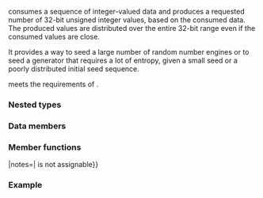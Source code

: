 {{cpp/title|seed_seq}}
{{cpp/numeric/random/seed_seq/navbar}}
{{ddcl|header=random|since=c++11|
class seed_seq;
}}

{{tt|std::seed_seq}} consumes a sequence of integer-valued data and produces a requested number of 32-bit unsigned integer values, based on the consumed data. The produced values are distributed over the entire 32-bit range even if the consumed values are close.

It provides a way to seed a large number of random number engines or to seed a generator that requires a lot of entropy, given a small seed or a poorly distributed initial seed sequence.

{{ttt|std::seed_seq}} meets the requirements of {{named req|SeedSequence}}.

===Nested types===
{{dsc begin}}
{{dsc hitem|Type|Definition}}
{{dsc|{{tt|result_type}}|{{lc|std::uint_least32_t}}}}
{{dsc end}}

===Data members===
{{dsc begin}}
{{dsc hitem|Member|Description}}
{{dsc expos mem obj|spec={{c/core|std::vector&lt;result_type&gt;}}|v|id=v|the underlying seed sequence}}
{{dsc end}}

===Member functions===
{{dsc begin}}
{{dsc mem ctor|cpp/numeric/random/seed_seq/seed_seq|constructs and seeds the {{tt|std::seed_seq}} object}}
{{dsc mem fun|nolink=true|operator{{=}}|notes={{cmark|deleted}}|{{tt|std::seed_seq}} is not assignable}}
{{dsc mem fun|cpp/numeric/random/seed_seq/generate|calculates the bias-eliminated, evenly distributed 32-bit values}}
{{dsc mem fun|cpp/numeric/random/seed_seq/size|obtains the number of stored 32-bit values}}
{{dsc mem fun|cpp/numeric/random/seed_seq/param|copies all stored 32-bit values}}
{{dsc end}}

===Example===
{{example
|code=
#include &lt;cstdint&gt;
#include &lt;iostream&gt;
#include &lt;random&gt;

int main()
{
    std::seed_seq seq{1, 2, 3, 4, 5};
    std::vector&lt;std::uint32_t&gt; seeds(10);
    seq.generate(seeds.begin(), seeds.end());
    for (std::uint32_t n : seeds)
        std::cout &lt;&lt; n &lt;&lt; '\n';
}
|p=true
|output=
4204997637
4246533866
1856049002
1129615051
690460811
1075771511
46783058
3904109078
1534123438
1495905678
}}

{{langlinks|de|es|fr|it|ja|pt|ru|zh}}